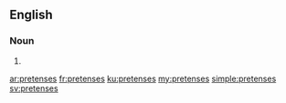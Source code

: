 ==English==

===Noun===
{{head|en}}

# {{plural of|pretense}}

[[ar:pretenses]]
[[fr:pretenses]]
[[ku:pretenses]]
[[my:pretenses]]
[[simple:pretenses]]
[[sv:pretenses]]